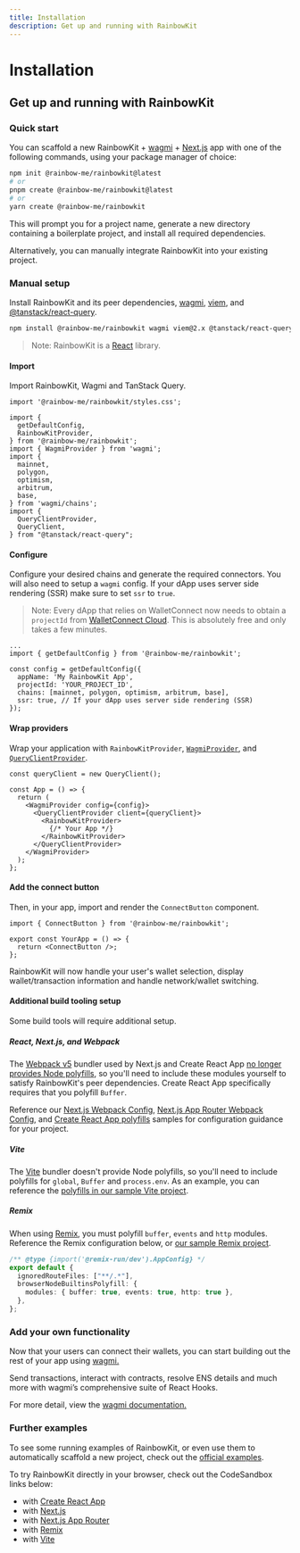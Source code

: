 ```yaml
---
title: Installation
description: Get up and running with RainbowKit
---
```


# Installation

## Get up and running with RainbowKit

### Quick start

You can scaffold a new RainbowKit + [wagmi](https://wagmi.sh) + [Next.js](https://nextjs.org) app with one of the following commands, using your package manager of choice:

```bash
npm init @rainbow-me/rainbowkit@latest
# or
pnpm create @rainbow-me/rainbowkit@latest
# or
yarn create @rainbow-me/rainbowkit
```

This will prompt you for a project name, generate a new directory containing a boilerplate project, and install all required dependencies.

Alternatively, you can manually integrate RainbowKit into your existing project.

### Manual setup

Install RainbowKit and its peer dependencies, [wagmi](https://wagmi.sh/), [viem](https://viem.sh), and [@tanstack/react-query](https://tanstack.com/query/v5).

```bash
npm install @rainbow-me/rainbowkit wagmi viem@2.x @tanstack/react-query
```

> Note: RainbowKit is a [React](https://reactjs.org/) library.

#### Import

Import RainbowKit, Wagmi and TanStack Query.

```tsx
import '@rainbow-me/rainbowkit/styles.css';

import {
  getDefaultConfig,
  RainbowKitProvider,
} from '@rainbow-me/rainbowkit';
import { WagmiProvider } from 'wagmi';
import {
  mainnet,
  polygon,
  optimism,
  arbitrum,
  base,
} from 'wagmi/chains';
import {
  QueryClientProvider,
  QueryClient,
} from "@tanstack/react-query";
```

#### Configure

Configure your desired chains and generate the required connectors. You will also need to setup a `wagmi` config. If your dApp uses server side rendering (SSR) make sure to set `ssr` to `true`.

> Note: Every dApp that relies on WalletConnect now needs to obtain a `projectId` from [WalletConnect Cloud](https://cloud.walletconnect.com/). This is absolutely free and only takes a few minutes.

```tsx line=4-99
...
import { getDefaultConfig } from '@rainbow-me/rainbowkit';

const config = getDefaultConfig({
  appName: 'My RainbowKit App',
  projectId: 'YOUR_PROJECT_ID',
  chains: [mainnet, polygon, optimism, arbitrum, base],
  ssr: true, // If your dApp uses server side rendering (SSR)
});
```

#### Wrap providers

Wrap your application with `RainbowKitProvider`, [`WagmiProvider`](https://wagmi.sh/react/api/WagmiProvider#wagmiprovider), and [`QueryClientProvider`](https://tanstack.com/query/v4/docs/framework/react/reference/QueryClientProvider).

```tsx
const queryClient = new QueryClient();

const App = () => {
  return (
    <WagmiProvider config={config}>
      <QueryClientProvider client={queryClient}>
        <RainbowKitProvider>
          {/* Your App */}
        </RainbowKitProvider>
      </QueryClientProvider>
    </WagmiProvider>
  );
};
```

#### Add the connect button

Then, in your app, import and render the `ConnectButton` component.

```tsx
import { ConnectButton } from '@rainbow-me/rainbowkit';

export const YourApp = () => {
  return <ConnectButton />;
};
```

RainbowKit will now handle your user's wallet selection, display wallet/transaction information and handle network/wallet switching.

#### Additional build tooling setup

Some build tools will require additional setup.

##### React, Next.js, and Webpack

The [Webpack v5](https://webpack.js.org/blog/2020-10-10-webpack-5-release/) bundler used by Next.js and Create React App [no longer provides Node polyfills](https://webpack.js.org/blog/2020-10-10-webpack-5-release/#automatic-nodejs-polyfills-removed), so you'll need to include these modules yourself to satisfy RainbowKit's peer dependencies. Create React App specifically requires that you polyfill `Buffer`.

Reference our [Next.js Webpack Config](https://github.com/rainbow-me/rainbowkit/blob/main/examples/with-next/next.config.js), [Next.js App Router Webpack Config](https://github.com/rainbow-me/rainbowkit/blob/main/examples/with-next-app/next.config.js), and [Create React App polyfills](https://github.com/rainbow-me/rainbowkit/blob/main/examples/with-create-react-app/src/polyfills.ts) samples for configuration guidance for your project.

##### Vite

The [Vite](https://vitejs.dev) bundler doesn't provide Node polyfills, so you'll need to include polyfills for `global`, `Buffer` and `process.env`. As an example, you can reference the [polyfills in our sample Vite project](https://github.com/rainbow-me/rainbowkit/tree/main/examples/with-vite/src/polyfills.ts).

##### Remix

When using [Remix](https://remix.run), you must polyfill `buffer`, `events` and `http` modules. Reference the Remix configuration below, or [our sample Remix project](https://github.com/rainbow-me/rainbowkit/blob/main/examples/with-remix).

```ts
/** @type {import('@remix-run/dev').AppConfig} */
export default {
  ignoredRouteFiles: ["**/.*"],
  browserNodeBuiltinsPolyfill: {
    modules: { buffer: true, events: true, http: true },
  },
};
```

### Add your own functionality

Now that your users can connect their wallets, you can start building out the rest of your app using [wagmi.](https://wagmi.sh)

Send transactions, interact with contracts, resolve ENS details and much more with wagmi’s comprehensive suite of React Hooks.

For more detail, view the [wagmi documentation.](https://wagmi.sh)

### Further examples

To see some running examples of RainbowKit, or even use them to automatically scaffold a new project, check out the [official examples](https://github.com/rainbow-me/rainbowkit/tree/main/examples).

To try RainbowKit directly in your browser, check out the CodeSandbox links below:

- with [Create React App](https://codesandbox.io/p/sandbox/github/rainbow-me/rainbowkit/tree/main/examples/with-create-react-app)
- with [Next.js](https://codesandbox.io/p/sandbox/github/rainbow-me/rainbowkit/tree/main/examples/with-next)
- with [Next.js App Router](https://codesandbox.io/p/sandbox/github/rainbow-me/rainbowkit/tree/main/examples/with-next-app)
- with [Remix](https://codesandbox.io/p/sandbox/github/rainbow-me/rainbowkit/tree/main/examples/with-remix)
- with [Vite](https://codesandbox.io/p/sandbox/github/rainbow-me/rainbowkit/tree/main/examples/with-vite)
